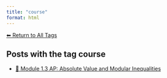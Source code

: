```yaml
---
title: "course"
format: html
---
```


[⬅ Return to All Tags](../tags.qmd)

## Posts with the tag **course**

- [📘 Module 1.3 AP: Absolute Value and Modular Inequalities](/posts/courses/mathematics/calculus/module-1/1.3-absolute-value-AP.html)
